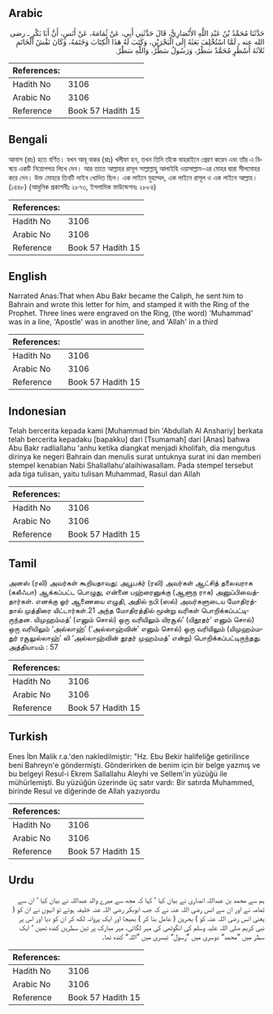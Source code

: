 ## Arabic


<div dir="rtl" lang="ar" style={{fontSize:'larger',backgroundColor:'#f8f9fa',padding:20}}>
حَدَّثَنَا مُحَمَّدُ بْنُ عَبْدِ اللَّهِ الأَنْصَارِيُّ، قَالَ حَدَّثَنِي أَبِي، عَنْ ثُمَامَةَ، عَنْ أَنَسٍ، أَنَّ أَبَا بَكْرٍ ـ رضى الله عنه ـ لَمَّا اسْتُخْلِفَ بَعَثَهُ إِلَى الْبَحْرَيْنِ، وَكَتَبَ لَهُ هَذَا الْكِتَابَ وَخَتَمَهُ، وَكَانَ نَقْشُ الْخَاتَمِ ثَلاَثَةَ أَسْطُرٍ مُحَمَّدٌ سَطْرٌ، وَرَسُولُ سَطْرٌ، وَاللَّهِ سَطْرٌ‏.‏
</div>
<div style={{backgroundColor:'#f8f9fa',padding:20, marginBottom: 10}}><table> <thead> <tr> <th>References:</th> <th></th> </tr> </thead> <tbody><tr><td>Hadith No</td><td>3106</td></tr><tr><td>Arabic No</td><td>3106</td></tr><tr><td>Reference</td><td>Book 57 Hadith 15</td></tr></tbody></table></div>

## Bengali


<div dir="ltr" lang="bn" style={{fontSize:'larger',backgroundColor:'#f8f9fa',padding:20}}>
আনাস (রাঃ) হতে বর্ণিত। যখন আবূ বাকর (রাঃ) খলীফা হন, তখন তিনি তাঁকে বাহরাইনে প্রেরণ করেন এবং তাঁর এ বিষয়ে একটি নিয়োগপত্র লিখে দেন। আর তাতে আল্লাহর রাসূল সাল্লাল্লাহু আলাইহি ওয়াসাল্লাম-এর মোহর দ্বারা সীলমোহর করে দেন। উক্ত মোহরে তিনটি লাইন খোদিত ছিল। এক লাইনে মুহাম্মদ, এক লাইনে রাসূল ও এক লাইনে আল্লাহ। (১৪৪৮) (আধুনিক প্রকাশনীঃ ২৮৭৩, ইসলামিক ফাউন্ডেশনঃ ২৮৮৪)
</div>
<div style={{backgroundColor:'#f8f9fa',padding:20, marginBottom: 10}}><table> <thead> <tr> <th>References:</th> <th></th> </tr> </thead> <tbody><tr><td>Hadith No</td><td>3106</td></tr><tr><td>Arabic No</td><td>3106</td></tr><tr><td>Reference</td><td>Book 57 Hadith 15</td></tr></tbody></table></div>

## English


<div dir="ltr" lang="en" style={{fontSize:'larger',backgroundColor:'#f8f9fa',padding:20}}>
Narrated Anas:That when Abu Bakr became the Caliph, he sent him to Bahrain and wrote this letter for him, and stamped it with the Ring of the Prophet. Three lines were engraved on the Ring, (the word) 'Muhammad' was in a line, 'Apostle' was in another line, and 'Allah' in a third
</div>
<div style={{backgroundColor:'#f8f9fa',padding:20, marginBottom: 10}}><table> <thead> <tr> <th>References:</th> <th></th> </tr> </thead> <tbody><tr><td>Hadith No</td><td>3106</td></tr><tr><td>Arabic No</td><td>3106</td></tr><tr><td>Reference</td><td>Book 57 Hadith 15</td></tr></tbody></table></div>

## Indonesian


<div dir="ltr" lang="id" style={{fontSize:'larger',backgroundColor:'#f8f9fa',padding:20}}>
Telah bercerita kepada kami [Muhammad bin 'Abdullah Al Anshariy] berkata telah bercerita kepadaku [bapakku] dari [Tsumamah] dari [Anas] bahwa Abu Bakr radliallahu 'anhu ketika diangkat menjadi kholifah, dia mengutus dirinya ke negeri Bahrain dan menulis surat untuknya surat ini dan memberi stempel kenabian Nabi Shallallahu'alaihiwasallam. Pada stempel tersebut ada tiga tulisan, yaitu tulisan Muhammad, Rasul dan Allah
</div>
<div style={{backgroundColor:'#f8f9fa',padding:20, marginBottom: 10}}><table> <thead> <tr> <th>References:</th> <th></th> </tr> </thead> <tbody><tr><td>Hadith No</td><td>3106</td></tr><tr><td>Arabic No</td><td>3106</td></tr><tr><td>Reference</td><td>Book 57 Hadith 15</td></tr></tbody></table></div>

## Tamil


<div dir="ltr" lang="ta" style={{fontSize:'larger',backgroundColor:'#f8f9fa',padding:20}}>
அனஸ் (ரலி) அவர்கள் கூறியதாவது: அபூபக்ர் (ரலி) அவர்கள் ஆட்சித் தலைவராக (கலீஃபா) ஆக்கப்பட்ட பொழுது, என்னை பஹ்ரைனுக்கு (ஆளுந ராக) அனுப்பிவைத்தார்கள். எனக்கு ஓர் ஆணையை எழுதி, அதில் நபி (ஸல்) அவர்களுடைய மோதிரத்தால் முத்திரை யிட்டார்கள்.21 அந்த மோதிரத்தில் மூன்று வரிகள் பொறிக்கப்பட்டிருந்தன. யிமுஹம்மத்’ (எனும் சொல்) ஒரு வரியிலும் யிரசூல்’ (யிதூதர்’ எனும் சொல்) ஒரு வரியிலும் ‘அல்லாஹ்’ (‘அல்லாஹ்வின்’ எனும் சொல்) ஒரு வரியிலும் (யிமுஹம்மதுர் ரசூலுல்லாஹ்’ லி ‘அல்லாஹ்வின் தூதர் முஹம்மத்’ என்று) பொறிக்கப்பட்டிருந்தது. அத்தியாயம் : 57
</div>
<div style={{backgroundColor:'#f8f9fa',padding:20, marginBottom: 10}}><table> <thead> <tr> <th>References:</th> <th></th> </tr> </thead> <tbody><tr><td>Hadith No</td><td>3106</td></tr><tr><td>Arabic No</td><td>3106</td></tr><tr><td>Reference</td><td>Book 57 Hadith 15</td></tr></tbody></table></div>

## Turkish


<div dir="ltr" lang="tr" style={{fontSize:'larger',backgroundColor:'#f8f9fa',padding:20}}>
Enes İbn Malik r.a.'den nakledilmiştir: "Hz. Ebu Bekir halifeliğe getirilince beni Bahreyn'e göndermişti. Gönderirken de benim için bir belge yazmış ve bu belgeyi Resul-i Ekrem Sallallahu Aleyhi ve Sellem'in yüzüğü ile mühürlemişti. Bu yüzüğün üzerinde üç satır vardı: Bir satırda Muhammed, birinde Resul ve diğerinde de Allah yazıyordu
</div>
<div style={{backgroundColor:'#f8f9fa',padding:20, marginBottom: 10}}><table> <thead> <tr> <th>References:</th> <th></th> </tr> </thead> <tbody><tr><td>Hadith No</td><td>3106</td></tr><tr><td>Arabic No</td><td>3106</td></tr><tr><td>Reference</td><td>Book 57 Hadith 15</td></tr></tbody></table></div>

## Urdu


<div dir="rtl" lang="ur" style={{fontSize:'larger',backgroundColor:'#f8f9fa',padding:20}}>
ہم سے محمد بن عبداللہ انصاری نے بیان کیا ‘ کہا کہ مجھ سے میرے والد عبداللہ نے بیان کیا ‘ ان سے ثمامہ نے اور ان سے انس رضی اللہ عنہ نے کہ جب ابوبکر رضی اللہ عنہ خلیفہ ہوئے تو انہوں نے ان کو ( یعنی انس رضی اللہ عنہ کو ) بحرین ( عامل بنا کر ) بھیجا اور ایک پروانہ لکھ کر ان کو دیا اور اس پر نبی کریم صلی اللہ علیہ وسلم کی انگوٹھی کی مہر لگائی، مہر مبارک پر تین سطریں کندہ تھیں ‘ ایک سطر میں ”محمد“ دوسری میں ”رسول“ تیسری میں ”اللہ“ کندہ تھا۔
</div>
<div style={{backgroundColor:'#f8f9fa',padding:20, marginBottom: 10}}><table> <thead> <tr> <th>References:</th> <th></th> </tr> </thead> <tbody><tr><td>Hadith No</td><td>3106</td></tr><tr><td>Arabic No</td><td>3106</td></tr><tr><td>Reference</td><td>Book 57 Hadith 15</td></tr></tbody></table></div>